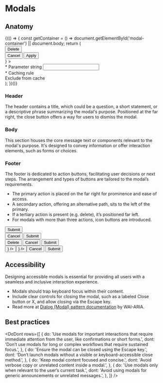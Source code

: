 
<Meta title="Patterns/Modals" />

# Modals

## Anatomy

<Unstyled>
  <ThemeProvider>
    {(() => {
      const getContainer = () =>
        document.getElementById('modal-container') || document.body;
      return (
        <div
          id="modal-container"
          style={{
            padding: 56,
            background: 'rgba(0,0,0, 0.45)',
          }}
        >
          <style>
            {`
              #modal-container .ant-modal-wrap {
                position: relative !important;
                inset: unset !important;
                z-index: auto !important;
                overflow: visible !important;
                display: flex;
                justify-content: center;
                align-items: flex-start;
              }
              #modal-container .ant-modal {
                top: 0 !important;
              }
              .custom-modal .ant-modal-content {
                padding: 0;
                border-radius: 12px;
                overflow: hidden;
                box-shadow: 0 2px 8px rgba(0,0,0,0.15);
              }
              .custom-modal .ant-modal-header {
                background-color: #f8d9f3;
                padding: 16px 24px;
                border-bottom: none;
              }
              .custom-modal .ant-modal-title {
                font-weight: 600;
                font-size: 16px;
              }
              .custom-modal .ant-modal-body {
                background-color: #cbf3f0;
                padding: 24px;
              }
              .custom-modal .ant-modal-footer {
                background-color: #ccf5c0;
                padding: 16px 24px;
                border-top: none;
                display: flex;
                justify-content: space-between;
              }
            `}
          </style>
          <Modal
            open={true}
            title="Edit URL parameter"
            mask={false}
            keyboard={false}
            closable={true}
            getContainer={getContainer}
            className="custom-modal"
            footer={
              <>
                <Button type="text" danger>
                  Delete
                </Button>
                <div style={{ display: 'flex', gap: 8 }}>
                  <Button type="text">Cancel</Button>
                  <Button type="primary">Apply</Button>
                </div>
              </>
            }
          >
            <div style={{ marginBottom: 20 }}>
              <label style={{ display: 'block', marginBottom: 5 }}>
                * Parameter string
              </label>
              <Input defaultValue="utm_source" />
            </div>
            <div>
              <label style={{ display: 'block', marginBottom: 8 }}>
                * Caching rule
              </label>
              <div
                style={{
                  background: '#fff',
                  borderRadius: 4,
                  padding: '8px 12px',
                  display: 'flex',
                  alignItems: 'center',
                  gap: 12,
                  width: 'fit-content',
                }}
              >
                <Switch defaultChecked />
                <span>Exclude from cache</span>
              </div>
            </div>
          </Modal>
        </div>
      );
    })()}
  </ThemeProvider>
</Unstyled>

### Header

The header contains a title, which could be a question, a short statement, or a descriptive phrase summarizing the modal's purpose. Positioned at the far right, the close button offers a way for users to dismiss the modal.

### Body

This section houses the core message text or components relevant to the modal's purpose. It's designed to convey information or offer interaction elements, such as forms or choices.

### Footer

The footer is dedicated to action buttons, facilitating user decisions or next steps. The arrangement and types of buttons are tailored to the modal’s requirements.

- The primary action is placed on the far right for prominence and ease of access.
- A secondary action, offering an alternative path, sits to the left of the primary.
- If a tertiary action is present (e.g. delete), it’s positioned far left.
- For modals with more than three actions, icon buttons are introduced.

<Unstyled>
  <ThemeProvider>
    <div
      style={{
        display: 'flex',
        flexDirection: 'column',
        gap: 24,
        maxWidth: 600,
      }}
    >
      <div
        style={{
          border: '1px solid #d9d9d9',
          padding: 24,
          borderRadius: 4,
          background: '#fff',
        }}
      >
        <Space style={{ justifyContent: 'flex-end', width: '100%' }}>
          <Button type="primary">Submit</Button>
        </Space>
      </div>
      <div
        style={{
          border: '1px solid #d9d9d9',
          padding: 24,
          borderRadius: 4,
          background: '#fff',
        }}
      >
        <Space style={{ justifyContent: 'flex-end', width: '100%' }}>
          <Button type="text">Cancel</Button>
          <Button type="primary">Submit</Button>
        </Space>
      </div>
      <div
        style={{
          border: '1px solid #d9d9d9',
          padding: 24,
          borderRadius: 4,
          background: '#fff',
        }}
      >
        <Space style={{ justifyContent: 'space-between', width: '100%' }}>
          <Button danger>Delete</Button>
          <Space>
            <Button type="text">Cancel</Button>
            <Button type="primary">Submit</Button>
          </Space>
        </Space>
      </div>
      <div
        style={{
          border: '1px solid #d9d9d9',
          padding: 24,
          borderRadius: 4,
          background: '#fff',
        }}
      >
        <Space style={{ justifyContent: 'space-between', width: '100%' }}>
          <Space>
            <Button danger icon={<DeleteOutlined />} />
            <Button icon={<ReloadOutlined />} />
          </Space>
          <Space>
            <Button type="text">Cancel</Button>
            <Button type="primary">Submit</Button>
          </Space>
        </Space>
      </div>
    </div>
  </ThemeProvider>
</Unstyled>

## Accessibility

Designing accessible modals is essential for providing all users with a seamless and inclusive interaction experience.

- Modals should trap keyboard focus within their content.
- Include clear controls for closing the modal, such as a labeled Close button or X, and allow closing via the Escape key.
- Read more at [Dialog (Modal) pattern documentation](https://www.w3.org/WAI/ARIA/apg/patterns/dialog-modal/) by WAI-ARIA.

## Best practices

<DoDont
  rows={[
    {
      do: 'Use modals for important interactions that require immediate attention from the user, like confirmations or short forms.',
      dont: 'Don’t use modals for long or complex workflows that require sustained focus.',
    },
    {
      do: 'Ensure the modal can be closed using the Escape key.',
      dont: 'Don’t launch modals without a visible or keyboard-accessible close method.',
    },
    {
      do: 'Keep modal content focused and concise.',
      dont: 'Avoid verbose copy or unrelated content inside a modal.',
    },
    {
      do: 'Use modals only when relevant to the user’s current task.',
      dont: 'Avoid using modals for generic announcements or unrelated messages.',
    },
  ]}
/>
